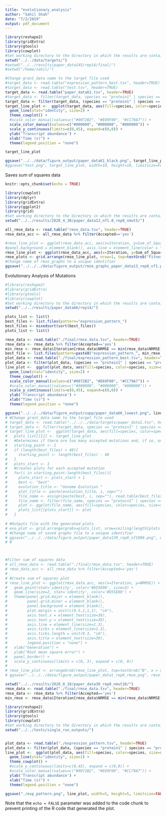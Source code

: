```yaml
---
title: "evolutionary_analysis"
author: "Sahil Shah"
date: "7/2/2019"
output: pdf_document
---
```


```r

library(reshape2)
library(gridExtra)
library(gtools)
library(cowplot)
#Set working directory to the directory in which the results are contained in 
setwd("../../data/targets/")
#setwd("../../results/paper_data145/rep14/final/")
#setwd("/home/sahil/")

#Change grant_data name to the target file used
#target_data <- read.table("expression_pattern_best.tsv", header=TRUE)
#target_data <- read.table("test.tsv", header=TRUE)
target_data <- read.table("paper_data61.tsv", header=TRUE)
#target_data <- filter(target_data, species == "protein1" | species == "protein2" | species == "protein3")
target_data <- filter(target_data, (species == "protein1" | species == "protein2" | species == "protein3" | species == "protein4" | species == "protein5" | species == "protein6" | species == "protein7" | species == "protein8" | species == "protein9" | species == "protein10") & time != 301)
target_line_plot <-  ggplot(target_data, aes(fill=species, color=species, size=species, x=time, y=transcript)) + 
  geom_line(stat="identity", size=2) + 
  theme_cowplot() + 
  #scale_color_manual(values=c("#0072B2", "#E69F00", "#CC79A7")) + 
  scale_color_manual(values=c("#000000", "#000000", "#000000")) +
  scale_y_continuous(limits=c(0,45), expand=c(0,0)) +
  ylab('Transcript abundance') +
  xlab("Time (s)") +
  theme(legend.position = "none")

target_line_plot

ggsave("../../data/figure_output/paper_data61_black.png", target_line_plot, width=4, height=4, limitsize=FALSE, units = "in")
#ggsave("test.png", target_line_plot, width=10, height=10, limitsize=FALSE)

```
Saves sum of squares data
```r
knitr::opts_chunk$set(echo = TRUE)

library(cowplot)
library(dplyr)
library(gridExtra)
library(ggplot2)
library(grid)
#Set working directory to the directory in which the results are contained in
setwd("../../results/2020_4_30/paper_data13_nf1.0_rep8_nmut5/")

all_rmse_data <- read.table("rmse_data.tsv", header=TRUE)
rmse_data_acc <- all_rmse_data %>% filter(Accepted=='yes')

#rmse_line_plot <- ggplot(rmse_data_acc, aes(x=Iteration, y=Sum_of_Squares, color='red')) + geom_point(aes(color='red'), stat="identity") + geom_line(aes(color='red'), size= 1, stat="identity") + geom_line(data=all_rmse_data, aes(x=Iteration, y=Sum_of_Squares), color='black') + theme(panel.grid.major = element_blank(), panel.grid.minor = element_blank(),
#panel.background = element_blank(), axis.line = element_line(color = "black")) + xlab("Sum of Squares") + ylab("Iteration")
rmse_line_plot <- ggplot(rmse_data_acc, aes(x=Iteration, y=Sum_of_Squares)) + geom_point(stat="identity") + geom_line(size= 1, stat="identity") + theme(panel.grid.major = element_blank(), panel.grid.minor = element_blank(), panel.background = element_blank(), axis.line = element_line(color = "black", size=1), axis.ticks = element_line(colour = "black", size = 1), axis.text=element_text(size=30,face="bold"), axis.title=element_text(size=30,face="bold")) + xlab("Generation") + ylab("Sum of Squares")
rmse_plots <- grid.arrange(rmse_line_plot, nrow=1, top=textGrob("Fitness over Time", gp=gpar(fontsize=30, fontface="bold")))
#Change name of rmse_graphs to a unique identifier
ggsave("../../../data/figure_output/rmse_graphs_paper_data13_rep8_nf1.png", rmse_plots, width=20, height=10)
```

Evolutionary Analysis of Mutations

```r
#library(reshape2)
#library(gridExtra)
#library(gtools)
#library(cowplot)
#Set working directory to the directory in which the results are contained in 
setwd("../../results/paper_data66/rep14/")

plots_list <- list()
best_files <- list.files(pattern="expression_pattern_")
best_files <- mixedsort(sort(best_files))
plots_list <- list()

rmse_data <- read.table("./final/rmse_data.tsv", header=TRUE)
rmse_data <- rmse_data %>% filter(Accepted=='yes')
min_rmse <- rmse_data$Iteration[rmse_data$NRMSE == min(rmse_data$NRMSE)]
best_file <- list.files(pattern=paste0("expression_pattern_", min_rmse, ".tsv"))
plot_data <- read.table("./final/expression_pattern_best.tsv", header=TRUE)
plot_data <- filter(plot_data, (species == "protein1" | species == "protein2" | species == "protein3" | species == "protein4" | species == "protein5" | species == "protein6" | species == "protein7" | species == "protein8" | species == "protein9" | species == "protein10") & time != "301")
line_plot <-  ggplot(plot_data, aes(fill=species, color=species, size=species, x=time, y=transcript)) + 
  geom_line(stat="identity", size=2) + 
  theme_cowplot() + 
  scale_color_manual(values=c("#0072B2", "#E69F00", "#CC79A7")) + 
  #scale_color_manual(values=c("#000000", "#000000", "#000000")) +
  scale_y_continuous(limits=c(0,45), expand=c(0,0)) +
  ylab('Transcript abundance') +
  xlab("Time (s)") +
  theme(legend.position = "none")

ggsave("../../../data/figure_output/supp/paper_data66_lowest.png", line_plot, width=4, height=4, limitsize=FALSE, units="in")
# #Change grant_data name to the target file used
# target_data <- read.table("../../../data/targets/paper_data1.tsv", header=TRUE)
# target_data <- filter(target_data, species == "protein1" | species == "protein2" | species == "protein3")
# target_line_plot <-  ggplot(target_data, aes(fill=species, color=species, size=species, x=time, y=transcript)) + geom_line(stat="identity", size=2) + ggtitle("Target Genome Function") + theme(panel.grid.major = element_blank(), panel.grid.minor = element_blank(), panel.background = element_blank(), axis.line = element_line(color = "black", size=1), axis.ticks = element_line(colour = "black", size = 1), axis.text=element_text(color="black",size=30,face="bold"), axis.title=element_text(size=30,face="bold"), plot.title=element_text(size = 25, face = "bold")) + scale_color_manual(values=c("#0072B2", "#E69F00", "#CC79A7")) + panel_border()
#   plots_list[[1]] <- target_line_plot
#   #Determines if there are too many accepted mutations and, if so, only display the last 20 that were accepted
#   starting_point <- 1
#   if (length(best_files) > 40){
#     starting_point <- length(best_files) - 40
#   }
#   plots_start <- 1
#   #Creates plots for each accepted mutation
#   for(i in starting_point:length(best_files)){
#     plots_start <- plots_start + 1
#     best <- "best"
#     evolution_title <- "Genome Evolution "
#     plot_title <- paste(evolution_title, i, sep="")   
#     file_name <- assign(paste(best, i, sep=""), read.table(best_files[i], fill=TRUE, header=TRUE))
#     file_name <- filter(file_name, species == "protein1" | species == "protein2" | species == "protein3")
#     plot <- ggplot(file_name, aes(fill=species, color=species, size=species, x=time, y=transcript)) + theme(panel.grid.major = element_blank(), panel.grid.minor = element_blank(), panel.background = element_blank(), axis.line = element_line(color = "black", size=1), axis.ticks = element_line(colour = "black", size = 1), axis.text=element_text(color="black",size=30,face="bold"), axis.title=element_text(size=30,face="bold"), plot.title=element_text(size = 25, face = "bold")) + geom_line(stat="identity", size=2) + ggtitle(plot_title) + scale_color_manual(values=c("#0072B2", "#E69F00", "#CC79A7"))
#     plots_list[[plots_start]] <- plot
#   }
  
# #Outputs file with the generated plots
# evo_plot <- grid.arrange(grobs=plots_list, nrow=ceiling(length(plots_list) / 4), ncol=4, top=textGrob("Evolution of Gene Expression Pattern", gp=gpar(fontsize=30, fontface="bold")))
# #Change name of saved graphs file to a unique identifier
# ggsave("../../../data/figure_output/paper_data139_rep0_nf1000.png", evo_plot, width=30, height=30, limitsize=FALSE)
# # 



#Filter sum of squares data
# all_rmse_data <- read.table("./final/rmse_data.tsv", header=TRUE)
# rmse_data_acc <- all_rmse_data %>% filter(Accepted=='yes')
# 
# #Create sum of squares plot 
# rmse_line_plot <- ggplot(rmse_data_acc, aes(x=Iteration, y=NRMSE)) + 
#   geom_point(stat='identity', color='#D55E00', size=3) + 
#   geom_line(size=2, stat='identity', color='#D55E00') + 
#   theme(panel.grid.major = element_blank(), 
#         panel.grid.minor = element_blank(), 
#         panel.background = element_blank(), 
#         plot.margin = unit(c(0.5,1,1,1), "cm"), 
#         axis.text.x = element_text(size=39), 
#         axis.text.y = element_text(size=39), 
#         axis.line = element_line(size=1.3), 
#         axis.ticks = element_line(size=1.3), 
#         axis.ticks.length = unit(0.3, "cm"),
#         axis.title = element_text(size=39),
#         legend.position = "none") +
#   xlab("Generation") + 
#   ylab("Root mean square error") + 
#   panel_border() +
#   scale_y_continuous(limits = c(0, 3), expand = c(0, 0))
# 
# rmse_line_plot <- arrangeGrob(rmse_line_plot, top=textGrob("B", x = unit(0, "npc"), y=unit(1, "npc"), just=c("left","top"), gp=gpar(col="black", font="bold", fontsize=60, fontfamily="Arial")))
# ggsave("../../../data/figure_output/paper_data1_rep6_rmse.png", rmse_line_plot, width=20, height=10, limitsize=FALSE)

```

```r
setwd("../../results/2020_8_18/paper_data30_rep8_nmut10/")
rmse_data <- read.table("./final/rmse_data.tsv", header=TRUE)
rmse_data <- rmse_data %>% filter(Accepted=='yes')
min_rmse <- rmse_data$Iteration[rmse_data$NRMSE == min(rmse_data$NRMSE)]
```

```r

library(reshape2)
library(gridExtra)
library(gtools)
library(cowplot)
#Set working directory to the directory in which the results are contained in 
setwd("../../tests/single_run_outputs/")


plot_data <- read.table("./expression_pattern.tsv", header=TRUE)
plot_data <- filter(plot_data, (species == "protein1" | species == "protein2" | species == "protein3" | species == "protein4" | species == "protein5" | species == "protein6" | species == "protein7" | species == "protein8" | species == "protein9" | species == "protein10") & time != "301")
line_plot <-  ggplot(plot_data, aes(fill=species, color=species, size=species, x=time, y=transcript)) + 
  geom_line(stat="identity", size=1) + 
  theme_cowplot() + 
  #scale_y_continuous(limits=c(0,45), expand = c(0,0)) +
  #scale_color_manual(values=c("#0072B2", "#E69F00", "#CC79A7")) + 
  ylab('Transcript abundance') +
  xlab("Time (s)") +
  theme(legend.position = "none")

ggsave("./exp_pattern.png", line_plot, width=5, height=5, limitsize=FALSE, units="in")

```

Note that the `echo = FALSE` parameter was added to the code chunk to prevent printing of the R code that generated the plot.
    